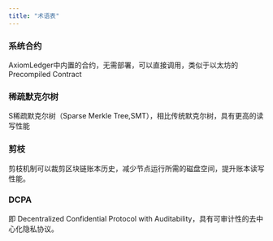 ```yaml
---
title: "术语表"
---
```


### 系统合约
AxiomLedger中内置的合约，无需部署，可以直接调用，类似于以太坊的Precompiled Contract 

### 稀疏默克尔树
S稀疏默克尔树（Sparse Merkle Tree,SMT），相比传统默克尔树，具有更高的读写性能

### 剪枝
剪枝机制可以裁剪区块链账本历史，减少节点运行所需的磁盘空间，提升账本读写性能。

### DCPA
即 Decentralized Confidential Protocol with Auditability，具有可审计性的去中心化隐私协议。